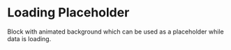 


<Meta title="Atoms/Loading Placeholder" decorators={[withKnobs]} />

# Loading Placeholder

Block with animated background which can be used as a placeholder while data is loading.

<Preview>
  <Story name="default">
    <LoadingPlaceholder />
  </Story>
</Preview>

